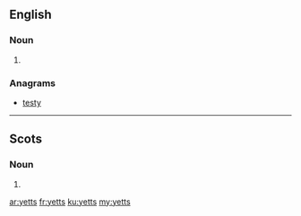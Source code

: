 ==English==

===Noun===
{{head|en}}

# {{plural of|yett}}

===Anagrams===
* [[testy#English|testy]]

----

==Scots==

===Noun===
{{head|sco|plural}}

# {{plural of|yett|lang=sco}}

[[ar:yetts]]
[[fr:yetts]]
[[ku:yetts]]
[[my:yetts]]